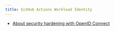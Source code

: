 ```yaml
---
title: GitHub Actions Workload Identity
---
```


<Card icon="document" title="Offical documentation">

* [About security hardening with OpenID Connect](https://docs.github.com/en/actions/deployment/security-hardening-your-deployments/about-security-hardening-with-openid-connect)
</Card>
